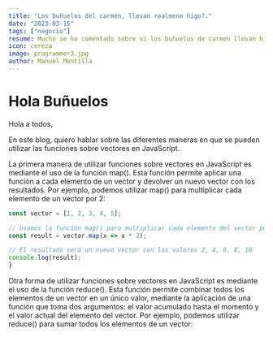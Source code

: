 ```yaml
---
title: "Los buñuelos del carmen, llevan realmene higo?."
date: "2023-03-15"
tags: ["negocio"]
resume: Mucho se ha comentado sobre si los buñuelos de carmen llevan higo
icon: cereza
image: programmer3.jpg
author: Manuel Montilla
---
```


# Hola Buñuelos

Hola a todos,

En este blog, quiero hablar sobre las diferentes maneras en que se pueden utilizar las funciones sobre vectores en JavaScript.

La primera manera de utilizar funciones sobre vectores en JavaScript es mediante el uso de la función map(). Esta función permite aplicar una función a cada elemento de un vector y devolver un nuevo vector con los resultados. Por ejemplo, podemos utilizar map() para multiplicar cada elemento de un vector por 2:

```javascript
const vector = [1, 2, 3, 4, 5];

// Usamos la función map() para multiplicar cada elemento del vector por 2
const result = vector.map(x => x * 2);

// El resultado será un nuevo vector con los valores 2, 4, 6, 8, 10
console.log(result);
}
```

Otra forma de utilizar funciones sobre vectores en JavaScript es mediante el uso de la función reduce(). Esta función permite combinar todos los elementos de un vector en un único valor, mediante la aplicación de una función que toma dos argumentos: el valor acumulado hasta el momento y el valor actual del elemento del vector. Por ejemplo, podemos utilizar reduce() para sumar todos los elementos de un vector:
